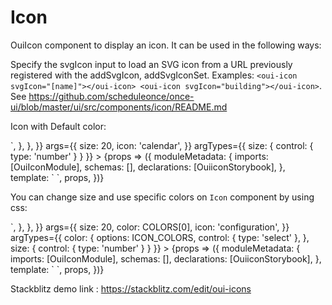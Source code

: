 
<Meta title="Icon" />

# Icon

OuiIcon component to display an icon. It can be used in the following ways:

Specify the svgIcon input to load an SVG icon from a URL previously registered with the addSvgIcon, addSvgIconSet. Examples: `<oui-icon svgIcon="[name]"></oui-icon> <oui-icon svgIcon="building"></oui-icon>`. See https://github.com/scheduleonce/once-ui/blob/master/ui/src/components/icon/README.md

Icon with Default color:

<Canvas>
  <Story
    name="Default color"
    parameters={{
      docs: {
        source: {
          code: `<oui-icon svgIcon="calendar" color="primary"></oui-icon>`,
        },
      },
    }}
    args={{
      size: 20,
      icon: 'calendar',
    }}
    argTypes={{
      size: {
        control: {
          type: 'number'
        }
      }
    }}
  >
    {props => ({
      moduleMetadata: {
        imports: [OuiIconModule],
        schemas: [],
        declarations: [OuiiconStorybook],
      },
      template: `<oui-icon-storybook 
                [icon]="icon" 
                [size]="size">
                </oui-icon-storybook>`,
      props,
    })}
  </Story>
</Canvas>

You can change size and use specific colors on `Icon` component by using css:

<Canvas>
  <Story
    name="Custom icon"
    parameters={{
      docs: {
        source: {
          code: `<oui-icon svgIcon="configuration" class="maroon"></oui-icon>`,
        },
      },
    }}
    args={{
      size: 20,
      color: COLORS[0],
      icon: 'configuration',
    }}
    argTypes={{
      color: {
        options: ICON_COLORS,
        control: { type: 'select' },
      },
      size: {
        control: {
          type: 'number'
        }
      }
    }}
  >
    {props => ({
      moduleMetadata: {
        imports: [OuiIconModule],
        schemas: [],
        declarations: [OuiiconStorybook],
      },
      template: `<oui-icon-storybook 
                [color]="color" 
                [icon]="icon" 
                [size]="size">
                </oui-icon-storybook>`,
      props,
    })}
  </Story>
</Canvas>

Stackblitz demo link : https://stackblitz.com/edit/oui-icons

<ArgsTable of={Icon} />
